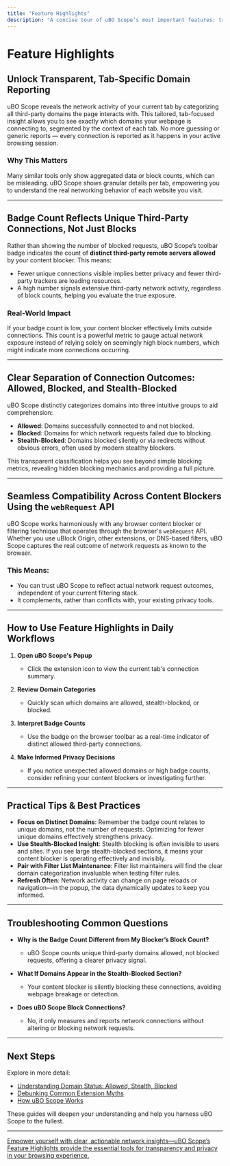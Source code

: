 ```yaml
---
title: "Feature Highlights"
description: "A concise tour of uBO Scope’s most important features: transparent tab-specific domain reporting; badge count that reflects unique 3rd-party connections (not merely block counts); clear division of allowed, blocked, and stealth-blocked requests; compatibility with any content blocking solution that operates via the browser’s 'webRequest' API."
---
```


# Feature Highlights

## Unlock Transparent, Tab-Specific Domain Reporting

uBO Scope reveals the network activity of your current tab by categorizing all third-party domains the page interacts with. This tailored, tab-focused insight allows you to see exactly which domains your webpage is connecting to, segmented by the context of each tab. No more guessing or generic reports — every connection is reported as it happens in your active browsing session.

### Why This Matters
Many similar tools only show aggregated data or block counts, which can be misleading. uBO Scope shows granular details per tab, empowering you to understand the real networking behavior of each website you visit.

---

## Badge Count Reflects Unique Third-Party Connections, Not Just Blocks

Rather than showing the number of blocked requests, uBO Scope’s toolbar badge indicates the count of **distinct third-party remote servers allowed** by your content blocker. This means:

- Fewer unique connections visible implies better privacy and fewer third-party trackers are loading resources.
- A high number signals extensive third-party network activity, regardless of block counts, helping you evaluate the true exposure.

### Real-World Impact
If your badge count is low, your content blocker effectively limits outside connections. This count is a powerful metric to gauge actual network exposure instead of relying solely on seemingly high block numbers, which might indicate more connections occurring.

---

## Clear Separation of Connection Outcomes: Allowed, Blocked, and Stealth-Blocked

uBO Scope distinctly categorizes domains into three intuitive groups to aid comprehension:

- **Allowed**: Domains successfully connected to and not blocked.
- **Blocked**: Domains for which network requests failed due to blocking.
- **Stealth-Blocked**: Domains blocked silently or via redirects without obvious errors, often used by modern stealthy blockers.

This transparent classification helps you see beyond simple blocking metrics, revealing hidden blocking mechanics and providing a full picture.

---

## Seamless Compatibility Across Content Blockers Using the `webRequest` API

uBO Scope works harmoniously with any browser content blocker or filtering technique that operates through the browser's `webRequest` API. Whether you use uBlock Origin, other extensions, or DNS-based filters, uBO Scope captures the real outcome of network requests as known to the browser.

### This Means:
- You can trust uBO Scope to reflect actual network request outcomes, independent of your current filtering stack.
- It complements, rather than conflicts with, your existing privacy tools.

---

## How to Use Feature Highlights in Daily Workflows

1. **Open uBO Scope's Popup**
   - Click the extension icon to view the current tab's connection summary.

2. **Review Domain Categories**
   - Quickly scan which domains are allowed, stealth-blocked, or blocked.

3. **Interpret Badge Counts**
   - Use the badge on the browser toolbar as a real-time indicator of distinct allowed third-party connections.

4. **Make Informed Privacy Decisions**
   - If you notice unexpected allowed domains or high badge counts, consider refining your content blockers or investigating further.

---

## Practical Tips & Best Practices

- **Focus on Distinct Domains**: Remember the badge count relates to unique domains, not the number of requests. Optimizing for fewer unique domains effectively strengthens privacy.
- **Use Stealth-Blocked Insight**: Stealth blocking is often invisible to users and sites. If you see large stealth-blocked sections, it means your content blocker is operating effectively and invisibly.
- **Pair with Filter List Maintenance**: Filter list maintainers will find the clear domain categorization invaluable when testing filter rules.
- **Refresh Often**: Network activity can change on page reloads or navigation—in the popup, the data dynamically updates to keep you informed.

---

## Troubleshooting Common Questions

- **Why is the Badge Count Different from My Blocker’s Block Count?**
  - uBO Scope counts unique third-party domains allowed, not blocked requests, offering a clearer privacy signal.

- **What If Domains Appear in the Stealth-Blocked Section?**
  - Your content blocker is silently blocking these connections, avoiding webpage breakage or detection.

- **Does uBO Scope Block Connections?**
  - No, it only measures and reports network connections without altering or blocking network requests.

---

## Next Steps

Explore in more detail:
- [Understanding Domain Status: Allowed, Stealth, Blocked](/guides/interpreting-results/understanding-domain-status)
- [Debunking Common Extension Myths](/guides/interpreting-results/debunking-common-myths)
- [How uBO Scope Works](/overview/architecture-features/system-architecture)

These guides will deepen your understanding and help you harness uBO Scope to the fullest.

---

<u>Empower yourself with clear, actionable network insights—uBO Scope’s Feature Highlights provide the essential tools for transparency and privacy in your browsing experience.</u>